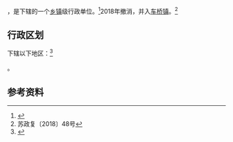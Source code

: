 {{中国乡级行政区|32/08/03/108/000}}

'''{{PAGENAMEBASE}}'''，是{{PRC admin/fullname|32/08/03/108/000|3}}下辖的一个[[乡镇|乡镇]]级行政单位。<ref>{{PRC admin/ref sgc|{{PRC admin/parent|32/08/03/108/000}}}}</ref>2018年撤消，并入[[车桥镇|车桥镇]]。<ref>苏政复〔2018〕48号</ref>

== 行政区划 ==
{{PAGENAMEBASE}}下辖以下地区：<ref>{{PRC admin/ref sgc|32/08/03/108/000}}</ref>

{{PRC admin/children|32/08/03/108/000}}。

== 参考资料 ==

{{reflist}}

{{行政区划小作品}}
{{PRC admin/navcat|32/08/03/108/000}}